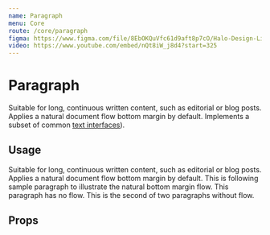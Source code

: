 ```yaml
---
name: Paragraph
menu: Core
route: /core/paragraph
figma: https://www.figma.com/file/8EbOKQuVfc61d9aft8p7cO/Halo-Design-Library?node-id=366%3A961
video: https://www.youtube.com/embed/nQt8iW_j8d4?start=325
---
```



# Paragraph

<div className="mb-8 max-w-lg">
  Suitable for long, continuous written content, such as editorial or blog
  posts. Applies a natural document flow bottom margin by default. Implements a
  subset of common <a href="/constants/text">text interfaces</a>).
</div>

## Usage

<Playground>
  <div className="max-w-lg">
    <InterfaceHeader section flow title="Comfortable, contrast AAA" />
    <Paragraph contrast="AAA">
      Suitable for long, continuous written content, such as editorial or blog
      posts. Applies a natural document flow bottom margin by default.
    </Paragraph>
    <Paragraph contrast="AAA">
      This is following sample paragraph to illustrate the natural bottom margin
      flow.
    </Paragraph>
    <Paragraph contrast="AAA" flow={false}>
      This paragraph has no flow.
    </Paragraph>
    <Paragraph contrast="AAA" flow={false}>
      This is the second of two paragraphs without flow.
    </Paragraph>
  </div>
</Playground>

## Props

<Props of={Paragraph} />
